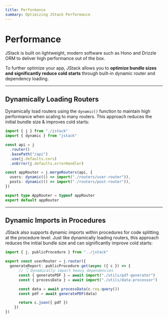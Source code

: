 ```yaml
---
title: Performance
summary: Optimizing JStack Performance
---
```


# Performance

JStack is built on lightweight, modern software such as Hono and Drizzle ORM to deliver high performance out of the box.

To further optimize your app, JStack allows you to **optimize bundle sizes and significantly reduce cold starts** through built-in dynamic router and dependency loading.

---

## Dynamically Loading Routers

Dynamically load routers using the `dynamic()` function to maintain high performance when scaling to many routers. This approach reduces the initial bundle size & improves cold starts:

```ts server/index.ts {2,11-12}
import { j } from "./jstack"
import { dynamic } from "jstack"

const api = j
  .router()
  .basePath("/api")
  .use(j.defaults.cors)
  .onError(j.defaults.errorHandler)

const appRouter = j.mergeRouters(api, {
  users: dynamic(() => import("./routers/user-router")),
  posts: dynamic(() => import("./routers/post-router")),
})

export type AppRouter = typeof appRouter
export default appRouter
```

---

## Dynamic Imports in Procedures

JStack also supports dynamic imports within procedures for code splitting at the procedure level. Just like dynamically loading routers, this approach reduces the initial bundle size and can significantly improve cold starts:

```ts server/routers/user-router.ts {6-7}
import { j, publicProcedure } from "../jstack"

export const userRouter = j.router({
  generateReport: publicProcedure.get(async ({ c }) => {
      // 👇 Dynamically import heavy dependencies
      const { generatePDF } = await import("./utils/pdf-generator")
      const { processData } = await import("./utils/data-processor")

      const data = await processData(c.req.query())
      const pdf = await generatePDF(data)

      return c.json({ pdf })
    })
})
```
